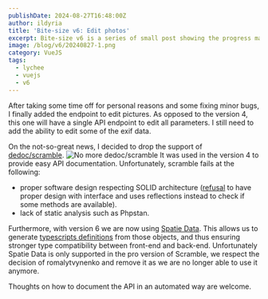 ```yaml
---
publishDate: 2024-08-27T16:48:00Z
author: ildyria
title: 'Bite-size v6: Edit photos'
excerpt: Bite-size v6 is a series of small post showing the progress made on the development of the future version of Lychee.
image: /blog/v6/20240827-1.png
category: VueJS
tags:
  - lychee
  - vuejs
  - v6
---
```

After taking some time off for personal reasons and some fixing minor bugs,
I finally added the endpoint to edit pictures.
As opposed to the version 4, this one will have a single API endpoint to edit all parameters.
I still need to add the ability to edit some of the exif data.

On the not-so-great news, I decided to drop the support of [dedoc/scramble](https://scramble.dedoc.co/).
![No more dedoc/scramble](/blog/v6/20240827-2.png)
It was used in the version 4 to provide easy API documentation.
Unfortunately, scramble fails at the following:

- proper software design respecting SOLID architecture ([refusal](https://github.com/dedoc/scramble/pull/91) to have proper design with interface and uses reflections instead to check if some methods are available).
- lack of static analysis such as Phpstan.

Furthermore, with version 6 we are now using [Spatie Data](https://spatie.be/docs/laravel-data/v4/introduction).
This allows us to generate [typescripts definitions](https://spatie.be/docs/typescript-transformer/v2/introduction) from those objects,
and thus ensuring stronger type compatibility between front-end and back-end.
Unfortunately Spatie Data is only supported in the pro version of Scramble, we respect the decision of romalytvynenko and remove it as we are no longer able to use it anymore.

Thoughts on how to document the API in an automated way are welcome.
